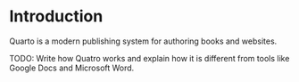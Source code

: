 # Introduction

Quarto is a modern publishing system for authoring books and websites.

TODO: Write how Quatro works and explain how it is different from tools like Google Docs and Microsoft Word.

